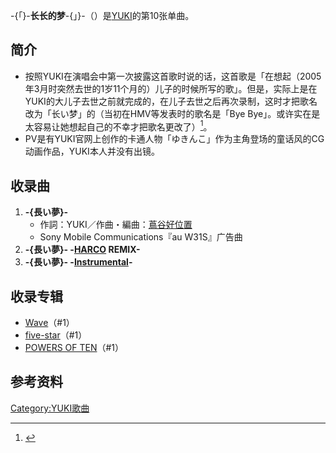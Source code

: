 {{refimprove|time=2016-11-02T08:32:40+00:00}}
{{Infobox Single
| Name        = 长长的梦<br />{{lang|ja|長い夢}}
| Artist      = [[YUKI_(歌手)|YUKI]]
| Album       = [[Wave_(YUKI的专辑)|Wave]]
| Released    = 2005年4月27日
| Format      = [[单曲|单曲]]
| Genre       = [[J-POP|J-POP]]
| Length      = 
| Label       = [[Epic_Records_Japan|Epic Records Japan]]
| Producer    = 
| Chart position =*週間4位（[[Oricon公信榜|Oricon公信榜]]）
*2005年度年間120位（Oricon公信榜）
| Last single = [[JOY_(YUKI的单曲)|JOY]]<br />（2005年）
| This single = '''-{長い夢}-'''<br />（2005年） 
| Next single = [[ドラマチック_(YUKI的单曲)|ドラマチック]]<br />（2005年）
}}
-{「}-'''长长的梦'''-{」}-（{{lang-ja|長い夢}}）是[[YUKI_(歌手)|YUKI]]的第10张单曲。

== 简介 ==
*按照YUKI在演唱会中第一次披露这首歌时说的话，这首歌是「在想起（2005年3月时突然去世的1岁11个月的）儿子的时候所写的歌」。但是，实际上是在YUKI的大儿子去世之前就完成的，在儿子去世之后再次录制，这时才把歌名改为「长い梦」的（当初在HMV等发表时的歌名是「Bye Bye」。或许实在是太容易让她想起自己的不幸才把歌名更改了）<ref>{{Cite web|url=http://ent2.excite.co.jp/music/special/yuki/interview2.html|title=YUKI Special Interview|accessdate=2016-11-02|author=上野三樹|date=2007|publisher=Excite.Music}}</ref>。
*PV是有YUKI官网上创作的卡通人物「ゆきんこ」作为主角登场的童话风的CG动画作品，YUKI本人并没有出镜。

== 收录曲 ==
# '''-{長い夢}-'''
#*作詞：YUKI／作曲・編曲：[[蔦谷好位置|蔦谷好位置]]
#*Sony Mobile Communications『au W31S』广告曲
# '''-{長い夢}- -[[HARCO|HARCO]] REMIX-'''
# '''-{長い夢}- -[[オフヴォーカル|Instrumental]]-'''

== 收录专辑 ==
* [[Wave_(YUKI的专辑)|Wave]]（#1）
* [[five-star_(YUKI的专辑)|five-star]]（#1）
* [[POWERS_OF_TEN_(YUKI的专辑)|POWERS OF TEN]]（#1）

== 参考资料 ==
{{Reflist}}
{{YUKI}}
[[Category:YUKI歌曲|Category:YUKI歌曲]]